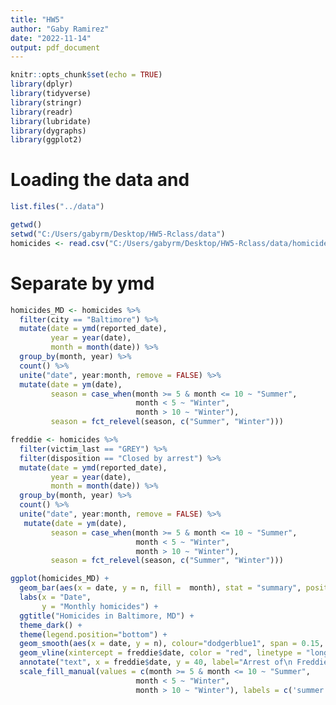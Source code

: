 ```yaml
---
title: "HW5"
author: "Gaby Ramirez"
date: "2022-11-14"
output: pdf_document
---
```


```r
knitr::opts_chunk$set(echo = TRUE)
library(dplyr)
library(tidyverse)
library(stringr)
library(readr)
library(lubridate)
library(dygraphs)
library(ggplot2)
```

# Loading the data and 
```r
list.files("../data")

getwd()
setwd("C:/Users/gabyrm/Desktop/HW5-Rclass/data")
homicides <- read.csv("C:/Users/gabyrm/Desktop/HW5-Rclass/data/homicide-data.csv")
```

# Separate by ymd 

```r
homicides_MD <- homicides %>% 
  filter(city == "Baltimore") %>% 
  mutate(date = ymd(reported_date),
         year = year(date),
         month = month(date)) %>% 
  group_by(month, year) %>% 
  count() %>% 
  unite("date", year:month, remove = FALSE) %>% 
  mutate(date = ym(date),
         season = case_when(month >= 5 & month <= 10 ~ "Summer",
                            month < 5 ~ "Winter",
                            month > 10 ~ "Winter"),
         season = fct_relevel(season, c("Summer", "Winter")))
```


```r
freddie <- homicides %>% 
  filter(victim_last == "GREY") %>% 
  filter(disposition == "Closed by arrest") %>% 
  mutate(date = ymd(reported_date),
         year = year(date),
         month = month(date)) %>% 
  group_by(month, year) %>% 
  count() %>% 
  unite("date", year:month, remove = FALSE) %>% 
   mutate(date = ym(date),
         season = case_when(month >= 5 & month <= 10 ~ "Summer",
                            month < 5 ~ "Winter",
                            month > 10 ~ "Winter"),
         season = fct_relevel(season, c("Summer", "Winter")))
```


```r
ggplot(homicides_MD) +
  geom_bar(aes(x = date, y = n, fill =  month), stat = "summary", position = "dodge2") +
  labs(x = "Date",
       y = "Monthly homicides") +
  ggtitle("Homicides in Baltimore, MD") +
  theme_dark() +
  theme(legend.position="bottom") +
  geom_smooth(aes(x = date, y = n), colour="dodgerblue1", span = 0.15, se = FALSE, size = 2) +
  geom_vline(xintercept = freddie$date, color = "red", linetype = "longdash", size = 2) +
  annotate("text", x = freddie$date, y = 40, label="Arrest of\n Freddie Gray", hjust = 1.1, size = 8, color = "white") +
  scale_fill_manual(values = c(month >= 5 & month <= 10 ~ "Summer",
                            month < 5 ~ "Winter",
                            month > 10 ~ "Winter"), labels = c('summer', 'winter'))
  
```



